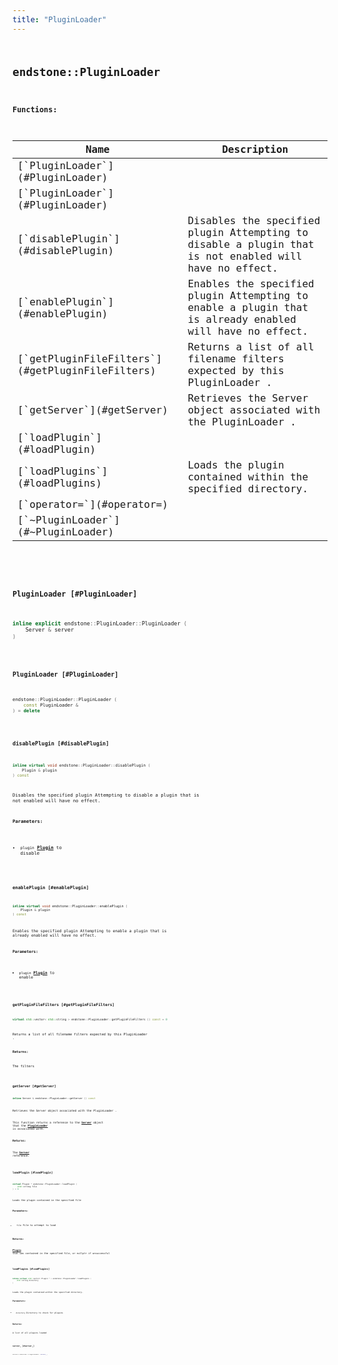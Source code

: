 ```yaml
---
title: "PluginLoader"
---
```


## <code className="doc-symbol doc-symbol-class"/> endstone::PluginLoader

















**Functions:**

<table>
<thead>
   <tr>
      <th>Name</th>
      <th>Description</th>
   </tr>
</thead>
<tbody>
<tr key="classendstone_1_1_plugin_loader_1a939f5cd14c8dbac76c77f1acea8eb926">
    <td>[`PluginLoader`](#PluginLoader)</td>
    <td></td>
</tr>
<tr key="classendstone_1_1_plugin_loader_1a599ce19d8a2e1d5870942218f380b506">
    <td>[`PluginLoader`](#PluginLoader)</td>
    <td></td>
</tr>
<tr key="classendstone_1_1_plugin_loader_1ae3223c941eb3c61add708b064811310a">
    <td>[`disablePlugin`](#disablePlugin)</td>
    <td>Disables the specified plugin Attempting to disable a plugin that is not enabled will have no effect.</td>
</tr>
<tr key="classendstone_1_1_plugin_loader_1aa14e843ba2f369aae119f8284fd4ce77">
    <td>[`enablePlugin`](#enablePlugin)</td>
    <td>Enables the specified plugin Attempting to enable a plugin that is already enabled will have no effect.</td>
</tr>
<tr key="classendstone_1_1_plugin_loader_1ae0c1d16853a74eef8f285436494adc78">
    <td>[`getPluginFileFilters`](#getPluginFileFilters)</td>
    <td>Returns a list of all filename filters expected by this PluginLoader .</td>
</tr>
<tr key="classendstone_1_1_plugin_loader_1ac6cee4e3db53a6dfe6a453e854f325e7">
    <td>[`getServer`](#getServer)</td>
    <td>Retrieves the Server object associated with the PluginLoader .</td>
</tr>
<tr key="classendstone_1_1_plugin_loader_1a61ca476663966bfe408dcc52b6188782">
    <td>[`loadPlugin`](#loadPlugin)</td>
    <td></td>
</tr>
<tr key="classendstone_1_1_plugin_loader_1a1e0bb1627f8164603a94bada09dfe71f">
    <td>[`loadPlugins`](#loadPlugins)</td>
    <td>Loads the plugin contained within the specified directory.</td>
</tr>
<tr key="classendstone_1_1_plugin_loader_1ab20454a8e41b03d4e7f36f2bf3447c17">
    <td>[`operator=`](#operator=)</td>
    <td></td>
</tr>
<tr key="classendstone_1_1_plugin_loader_1a6a8f266b427ace08cd86695ffda049f6">
    <td>[`~PluginLoader`](#~PluginLoader)</td>
    <td></td>
</tr>
</tbody>
</table>

### <code className="doc-symbol doc-symbol-function"/> PluginLoader [#PluginLoader]

```cpp
inline explicit endstone::PluginLoader::PluginLoader (
    Server & server
) 
```


### <code className="doc-symbol doc-symbol-function"/> PluginLoader [#PluginLoader]

```cpp
endstone::PluginLoader::PluginLoader (
    const PluginLoader &
) = delete
```


### <code className="doc-symbol doc-symbol-function"/> disablePlugin [#disablePlugin]

```cpp
inline virtual void endstone::PluginLoader::disablePlugin (
    Plugin & plugin
) const
```

Disables the specified plugin Attempting to disable a plugin that is not enabled will have no effect.



**Parameters:**


* `plugin` [**Plugin**](classendstone_1_1_plugin.md) to disable 




        
### <code className="doc-symbol doc-symbol-function"/> enablePlugin [#enablePlugin]

```cpp
inline virtual void endstone::PluginLoader::enablePlugin (
    Plugin & plugin
) const
```

Enables the specified plugin Attempting to enable a plugin that is already enabled will have no effect.



**Parameters:**


* `plugin` [**Plugin**](classendstone_1_1_plugin.md) to enable 




        
### <code className="doc-symbol doc-symbol-function"/> getPluginFileFilters [#getPluginFileFilters]

```cpp
virtual std::vector< std::string > endstone::PluginLoader::getPluginFileFilters () const = 0
```

Returns a list of all filename filters expected by this PluginLoader .



**Returns:**

The filters 





        
### <code className="doc-symbol doc-symbol-function"/> getServer [#getServer]

```cpp
inline Server & endstone::PluginLoader::getServer () const
```

Retrieves the Server object associated with the PluginLoader .

This function returns a reference to the [**Server**](classendstone_1_1_server.md) object that the [**PluginLoader**](classendstone_1_1_plugin_loader.md) is associated with.




**Returns:**

The [**Server**](classendstone_1_1_server.md) reference. 





        
### <code className="doc-symbol doc-symbol-function"/> loadPlugin [#loadPlugin]

```cpp
virtual Plugin * endstone::PluginLoader::loadPlugin (
    std::string file
) = 0
```


Loads the plugin contained in the specified file




**Parameters:**


* `file` File to attempt to load 



**Returns:**

[**Plugin**](classendstone_1_1_plugin.md) that was contained in the specified file, or nullptr if unsuccessful 





        
### <code className="doc-symbol doc-symbol-function"/> loadPlugins [#loadPlugins]

```cpp
inline virtual std::vector< Plugin * > endstone::PluginLoader::loadPlugins (
    std::string directory
) 
```

Loads the plugin contained within the specified directory.



**Parameters:**


* `directory` Directory to check for plugins 



**Returns:**

A list of all plugins loaded 





        
### <code className="doc-symbol doc-symbol-variable"/> server\_ [#server\_]

```cpp
Server& endstone::PluginLoader::server_;
```

